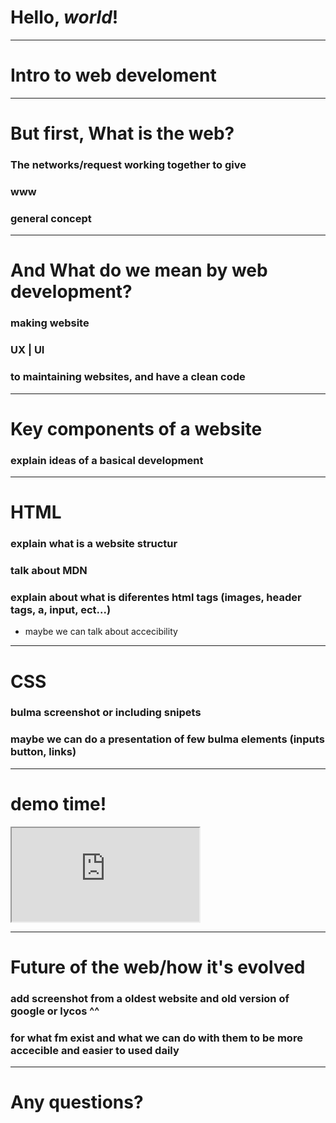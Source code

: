 # Hello, *world*!

--- 

# Intro to web develoment

---
# But first, What is the web?
### The networks/request working together to give
### www
### general concept

---

# And What do we mean by web development?
### making website
### UX | UI
### to maintaining websites, and have a clean code 

---

# Key components of a website
### explain ideas of a basical development

---
# HTML
### explain what is a website structur
### talk about MDN
### explain about what is diferentes html tags (images, header tags, a, input, ect...)
  - maybe we can talk about accecibility

--- 

# CSS
### bulma screenshot or including snipets 
### maybe we can do a presentation of few bulma elements (inputs button, links)

---
# demo time!
<iframe
  src="https://codesandbox.io/embed/confident-wilson-w36i2?fontsize=14&hidenavigation=1&theme=dark&module=index.html"
  style={{width:"100%", height:"500px", border:0, borderRadius: "4px", overflow:"hidden"}}
  title="confident-wilson-w36i2"
  allow="accelerometer; ambient-light-sensor; camera; encrypted-media; geolocation; gyroscope; hid; microphone; midi; payment; usb; vr"
  sandbox="allow-forms allow-modals allow-popups allow-presentation allow-same-origin allow-scripts"
></iframe>

--- 

# Future of the web/how it's evolved
### add screenshot from a oldest website and old version of google or lycos ^^
### for what fm exist and what we can do with them to be more accecible and easier to used daily

--- 

# Any questions?